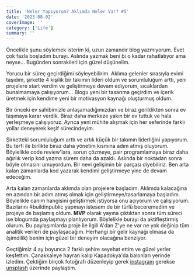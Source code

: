 ```yaml
---
title: 'Neler Yapıyorum? Aklımda Neler Var? #5'
date: '2023-08-02'
coverImage: ''
category: ['Life']
summary: ''
---
```


Öncelikle şunu söylemek isterim ki, uzun zamandır blog yazmıyorum. Evet çok fazla boşladım burayı. Aslında yazmak beni bi o kadar rahatlatıyor ama neyse... Bugünden sonrakileri için güzel düşünelim.

Yorucu bir süreç geçirdiğimi söyleyebilirim. Aklıma gelenler sırasıyla evimi taşıdım, şirkette 4 kişilik bir takımın lideri oldum ve sorumluluğum arttı, yeni projelere start verdim ve geliştirmeye devam ediyorum, sıcaklardan bunalmamaya çalışıyorum... Blogu yeni bir tasarıma geçirdim ve içerik üretmek için kendime yeni bir motivasyon kaynağı oluşturmuş oldum.

Bir önceki ev sahibimizle anlaşamadığımızdan ve biraz gerildikten sonra ev taşımaya karar verdik. Biraz daha merkeze yakın bir ev tuttuk ve hala yerleşmeye çalışıyoruz. Ayrıca yeni mühite alışmak için her seferinde farklı yollar deneyerek keşif sürecindeyim.

Şirketteki sorumluluğum arttı ve artık küçük bir takımın liderliğini yapıyorum. Bu terfi ile birlikte biraz daha yönetim kısmına adım atmış oluyorum. Böylelikle code review'lara, sorun çözmeye, pair programlamaya biraz daha ağırlık verip kod yazma sürem daha da azaldı. Aslında bir noktadan sonra böyle olmasını umuyordum. Bir nevi gelişimin bir parçası diyebiliriz. Ben arta kalan zamanlarda kod yazarak kendimi geliştirmeye yine de devam edeceğim.

Arta kalan zamanlarda aklımda olan projelere başladım. Aklımda kalacağına en azından bir adım atmış olmak için geliştirmeye/tasarlamaya başladım. Böylelikle canım hangisini geliştirmek istiyorsa onu açıyorum ve çalışıyorum. Bazılarını <span className="active-blue">#buildinpublic</span> yapmayı istesem de bir türlü beceremedim ve projeye de başlamış oldum. **MVP** olarak yayına çıktıktan sonra tüm süreci ise blogumda paylaşmayı planlıyorum. Böylelikle burayı da aktifleştirmiş olurum. Bu paylaşımlarda proje ile ilgili A'dan Z'ye ne var ne yok değinip tüm analitik verileri de paylaşacağım. Herhangi bir gelir kaynağı olmasa da (şimdilik) benim için güzel bir deneyim olacağına benziyor.

Geçtiğimiz 4 ay boyunca 2 farklı şehire seyehat ettim ve güzel yerler keşfettim. Çanakkaleye hayran kalıp Kapadokya'da balonları yerinde izledim. Çektiğim birçok fotoğrafı düzenleyip gerek [instagram](https://www.instagram.com/beratbozkurt0/) gerekse [unsplash](https://unsplash.com/@beratbozkurt0) üzerinde paylaştım.
